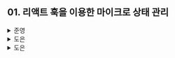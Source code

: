 ## 01. 리액트 훅을 이용한 마이크로 상태 관리

<details>
  <summary>준영</summary>
  책에서 말하는 리액트 훅 등장 이전, 즉, 클래스형 컴포넌트 위주의 개발 방식에서는 상태 객체 하나를 통해 중앙에서 관리하므로 `중앙 집중적인 방식`이라고 말하는 것 같다.<br/>
하지만 함수형 컴포넌트가 등장한 후, **useState**와 같은 리액트 훅을 통해 필요에 따라 상태를 정의하거나, 재사용 가능한 훅을 정의하는 등 사용자가 목적에 맞게 사용하는 트렌드로 변화되었다.<br/>
✅ 따라서 이렇게 변화된 방식을 **중앙 집중적인 방식에서 벗어나 더 목적 지향적이며 특정한 코딩 패턴과 함께 사용되는** `마이크로 상태 관리`라고 언급하는 듯하다.

### 마이크로 상태 관리 이해하기

**'상태(state)'란?**

> 사용자 인터페이스(UI)를 나타내는 모든 데이터. 즉, 렌더링에 필요한 데이터.

기본적으로 상태 관리에 필요한 기능은 다음과 같다.

- 상태 읽기
- 상태 갱신
- 상태 기반 렌더링

그리고, 추가적으로 필요할 수 있는 기능은 다음과 같다.

- 리렌더링 최적화
- 다른 시스템과의 상호 작용
- 비동기 지원
- 파생 상태
- etc..

이 모든 기능들이 필요한 것은 아니며 목적에 맞게 사용자가 정의하여 사용해야 한다.

### 리액트 훅 사용하기

> useState

- 지역 상태를 생성하는 가장 기본적인 함수

> useReducer

- useState와 마찬가지로 지역 상태를 생성할 수 있는 함수
- useState를 대체하는 용도로 사용한다고 한다.

> useEffect

- 리액트 렌더링 바깥에서 로직을 실행하기 위한 함수

이외에도 여러 기본 리액트 훅이 있지만, 공식 문서를 참고하자.

리액트 훅을 통해 컴포넌트에서 로직을 추출해보자.

```jsx
const useCount = () => {
  const [count, setCount] = useState(0);
  /* 필요한 로직을 해당 부분에 추가할 수도 있다! */
  return [count, setCount];
}

const component = () => {
  const [count, setCount] = useCount();

  return ~~~;
}
```

위의 예시는 로직을 추출한 것이 오히려 더 복잡하고 불필요해보일 수 있다.<br/>
간단한 상태야 useState를 통해 필요에 따라 선언하여 사용할 수 있지만, 복잡해질 경우 해당 상태를 관리하기 위한 코드가 길어져 가독성을 떨어뜨릴 수 있다.<br/>
따라서 위와 같이 분리하여 얻을 수 있는 장점은 다음과 같다.

- 해당 컴포넌트에서 사용하는 상태의 의미를 이름을 통해 명확하게 유추할 수 있도록 하여 가독성을 높인다.
- 상태가 컴포넌트에서 분리되어 컴포넌트를 건드리지 않고 기능을 추가할 수 있고, 뷰에 집중할 수 있다.

> 💡 이렇게 정의한 커스텀 훅은 단순히 작은 기능을 추가하는 Wrapper가 될 수도 있고 큰 역할을 하는 거대한 훅이 될 수도 있다.

### 데이터 불러오기를 위한 서스펜스와 동시성 렌더링

> Suspense

- 비동기 처리에 대한 걱정 없이 컴포넌트를 코딩할 수 있는 방법

> 동시성 렌더링

- 렌더링 프로세스를 chunk 단위로 분할하여 CPU utilization을 높이는 방법

### 전역 상태 탐구하기

> 지역 상태

- 컴포넌트에서 정의되고, 컴포넌트 트리 내에서 사용되는 상태

> 전역 상태

- 어플리케이션 내 멀리 떨어진 여러 컴포넌트 사이에서 사용할 수 있는 상태
- 싱글턴일 필요는 없다.

리액트는 컴포넌트 모델에 기반하기 때문에 `지역성`이 매우 중요하다.<br/>
따라서 **컴포넌트가 서로 격리**되어야 하고, **재사용이 가능**해야 한다.

### useState 사용하기

useState는 상태와 함께 상태를 업데이트하는 setState 함수를 제공하며 상태의 값을 갱신할 수 있다.

```jsx
const [count, setCount] = useState(0);

/* ~~~ */

<div>
  {count}
  <button onClick={() => setCount(1)}>/* ~~~ */</button>
</div>;
```

위의 예시의 경우, 버튼을 처음 클릭하였을때 `count`라는 상태가 0에서 1로 갱신되며 상태가 변하여 리렌더링이 일어난다.<br/>
하지만 이후 여러 번을 클릭하더라도 이미 1인 `count`를 동일한 1로 갱신하려고 하기 때문에 리렌더링이 일어나지 않는다.<br/>
이를 `베일아웃(bailout)`이라고 부르며, **상태 값의 변경이 이루어지지 않아** 리렌더링을 발생시키지 않는 것을 의미한다.

```jsx
const [state, setState] = useState({ count: 0 });

/* ~~~ */

<div>
  {count}
  <button onClick={() => setState({ count: 1 })}>/* ~~~ */</button>
</div>;
```

하지만 예시를 위와 같이 변경할 경우, 버튼을 누를때마다 리렌더링이 발생한다.<br/>
객체는 `immutable`하기 때문에 **새로운 객체가 생성되어 이전 객체와 동일하지 않다고 판단**되어 `베일아웃`이 일어나지 않기 때문이다.

또 다른 예시로 버튼 클릭시 count가 증가하는 예시를 살펴보자.

```jsx
const [count, setCount] = useState(0);

/* ~~~ */

<div>
  {count}
  /* 1. */
  <button onClick={() => setCount(count + 1)}>
  /* 2. */
  <button onClick={() => setCount((c) => c + 1)}>
    /* ~~~ */
  </button>
</div>
```

1번과 2번은 비슷해 보이지만 동작이 다르다.

1번은 버튼을 빠르게 클릭할 경우, 클릭한만큼 count가 올라가지 않을 수 있다.<br/>
하지만 2번은 빠르게 클릭하더라도 클릭한만큼 count가 올라간다. 이전 상태 값에 기반하여 상태 업데이트가 이루어지기 때문이다.

✅ 1번의 상태 업데이트가 제대로 이루어지지 않는 이유를 순간 `race condition` 때문인가 생각하였지만, `batch update` 때문인것 같다.<br/>
리액트는 상태 변경에 대해 렌더링을 최적화하기 위해 상태 변경을 `batch`로 모아서 처리하기 때문이다.<br/>
따라서 1번의 경우, 아직 상태 변경이 이루어지지 않은 `count` 값을 여러 번 불러와 상태 업데이트가 제대로 이루어지지 않았다고 생각했기 때문이다.<br/>
반면, 2번의 경우, 이전 상태에 기반하여 업데이트가 이루어져 batch로 모아 처리하더라도 정상적으로 동작하는 것이라고 생각한다. ~~(맞나...?)~~

### useReducer 사용하기

```jsx
const reducer = (state, action) => {
  switch (action.type) {
    case '~~~' :
      return ~~~~;
    case '...' :
      return ...;
    /* ... */
  }
}

const Component = () => {
  const [state, dispatch] = useReducer(reducer, { ~~~ });

  return ...;
}
```

사용 방법은 다음과 같고, `dispatch({ type: ACTION_NAME })`과 같이 `dispatch` 함수를 통해 미리 정해둔 액션을 통해 상태를 갱신할 수 있다.<br/>
미리 액션과 업데이트될 내용을 정의해두기 때문에 코드를 분리할 수 있고, 테스트 용이성 측면에서 이점이 있다.

### useState와 useReducer의 유사점과 차이점

`useState`와 `useReducer`는 서로를 통해 구현 가능하고, 특별한 경우를 제외하고 거의 모든 경우 서로를 대체 가능하다.<br/>
따라서 사용자의 선호도와 프로그래밍 스타일에 따라 둘 중 하나를 편하게 사용하면 된다!

✅ 그럼 언제 useState를 사용하고, useReducer를 사용해야할까?

GPT 선생님 말로는 다음과 같다.

```
[useState]

- 간단한 컴포넌트나 상태가 단순한 경우에 유용합니다.
- 단일 값 또는 객체를 통해 상태를 관리할 수 있습니다.
- 간단한 상태 갱신 로직을 가질 때 사용하기 좋습니다.

[useReducer]

- 복잡한 상태 또는 상태 갱신 로직이 복잡한 경우에 적합합니다.
- 여러 상태를 함께 관리하거나 상태 갱신 로직이 복잡한 경우에 효율적입니다.
- 상태를 변경하는 로직이 복잡하거나 컴포넌트의 성능 최적화를 위해 사용될 때 적합합니다.
```

사실 `useState`만을 사용해도 큰 무리가 없을 것이라는 생각이 들기는 한다. 로직이 커져도 훅으로 분리하여 정의하면 되니...
또 간편한 사용성 때문에 `useReducer`보다 `useState`가 선호될 것 같다.<br/>
하지만 `useReducer`를 사용한다면, 상태가 변경되는 상황이 정해져있고, 복잡할 경우에 사용할 것 같다는 생각이 든다.

</details>
<details>
  <summary>도은</summary>
  ### 마이크로 상태 관리 이해하기

```
💡 React에서 상태는?
   사용자 인터페이스(UI)를 나타내는 모든 데이터를 말한다.
```

기본적인 상태 관리

- 상태 읽기
- 상태 업데이트
- 상태 기반 렌더링

추가적인 기능

- 리렌더링 최적화
- 다른 시스템과의 상호 작용
- 비동기 지원
- 파생 상태

### 리액트 훅 사용하기

```jsx
const useCount = () => {
  const [count, useCount] = useState(0);
  return [count, useCount];
};

const Component = () => {
  const [count, useCount] = useCount();

  return ...
};
```

👆 크게 달라질 것이 없기 때문에 불필요하게 복잡해졌다고 생각할 수 있다.

다음 두 가지 관점을 생각해보자.

- `useCount`라는 이름을 통해 더 명확해졌다.
  - 사용자 정의 훅 → 코드 가독성 향상
- `Component`가 `useCount` 구현과 분리되었다.
  - 컴포넌트를 건드리지 않고도 기능을 추가할 수 있다.

이처럼, 다양한 목적에 맞는 사용자 정의 훅을 제공할 수 있다.

```
💡 단순히 작은 기능을 추가하는 Wrapper가 될 수 있고
   더 큰 역할을 하는 거대한 훅이 될 수 있다.
```

### 전역 상태 탐구하기

```
💡 컴포넌트 자체는 전역 상태에 가급적 의존하지 않는 것이 좋다.
```

👆 위의 문장 곱씹어보기

- 컴포넌트는 지역성이 중요하다.
  - **독립적이여야 하고, 재사용이 가능해야 한다는 것을 의미**
  - 외부에 의존하는 경우, 동작이 일관되지 않거나 재사용이 불가능할 수 있다.

**🤔 컴포넌트가 외부에 의존하여 재사용이 불가능한 경우**

```jsx
const Foo = () => {
  const { bar } = useContext(BarContext);

  return ...
};
```

위 컴포넌트를 재사용하기를 원한다면 `<BarContext.Provider>`를 반드시 상위에 감싼 후 사용해야 한다.

그렇지 못할 경우 의도대로 동작하지 않을 것..😓

### useState 사용하기

```jsx
<button onClick={() => setCount(1)}>
```

👆 버튼을 여러 번 클릭하면 `setCount(1)`을 다시 호출하지만, 동일한 값이기 때문에 '**베일아웃**'되어 리렌더링 X

```
💡 베일아웃
   리렌더링을 발생시키지 않는 것
```

<br />

**🤔 아래 코드의 차이점은 뭘까?**

```jsx
// 1
<button onClick={() => setCount(count + 1)}>

// 2
<button onClick={() => setCount(c => c + 1)}>
```

- 1은 카운트가 증가
- 2는 실제 버튼을 클릭한 횟수를 센다.

따라서, 1의 경우 여러 상태 업데이트가 동시에 일어날 경우 예상치 못한 결과를 초래할 수 있다.

2의 경우, 상태 업데이트가 **이전 상태에 기반하여 이루어진다**는 점에서 연속적인 상태 업데이트가 발생할 경우에도 각 업데이트가 이전 업데이트의 결과에 기반하기 때문에, 상태 업데이트가 정확하게 반영된다.

### useReducer와 useState

```
💡 기본적으로 동일하며 상호 교환 가능
   → 각자 선호도나 프로그래밍 스타일에 따라 둘 중 하나를 선택하면 된다.
```

**🤔 그런데 왜 우리는 `useState`를 더 많이 사용하는 것일까?**

- 간결하고, 대부분의 컴포넌트 상태 관리 요구사항은 `useState`로 충분히 해결 가능
- 러닝 커브도 낮다.

**🤔 `useReducer`가 더 적합한 경우?**

- 결국에는 둘 다 **상태관리**를 위한 훅이라서
- useState로 해결할 수 없는 상황은 드물다.
- gpt 왈.. 복잡한 상태 관리에서 useReducer가 더 적합할 수 있다고..
- 개인적인 생각, 케이스 별로 상태 관리를 해야 한다면 useReducer가 적합할 수도..?
  - 러닝 커브 대비하면, useState로도 충분히 커버 가능할 거 같기도
    </details>
<details>
  <summary>도은</summary>
</details>
